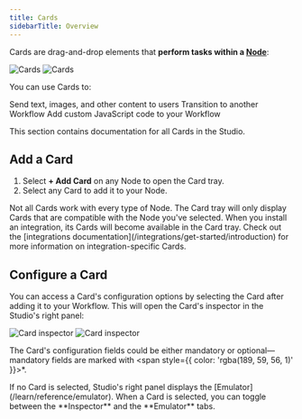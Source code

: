 ```yaml
---
title: Cards
sidebarTitle: Overview
---
```


Cards are drag-and-drop elements that **perform tasks within a [Node](/learn/reference/nodes)**:

<Frame>
  <img
    alt="Cards"
    className="block dark:hidden"
    src="./assets/cards.png"
  />
  <img
    alt="Cards"
    className="hidden dark:block"
    src="./assets/cards-dark.png"
  />
</Frame>

You can use Cards to:

<CardGroup cols="3">
  <Card
    title="Send messages"
    href="/learn/reference/cards/send-messages"
  >
    Send text, images, and other content to users
  </Card>
  <Card
    title="Control Workflow logic"
    href="/learn/reference/cards/flow-logic"
  >
    Transition to another Workflow
  </Card>
  <Card
    title="Execute code"
    href="/learn/reference/cards/execute-code"
  >
    Add custom JavaScript code to your Workflow
  </Card>
</CardGroup>

This section contains documentation for all Cards in the Studio.

## Add a Card

1. Select **+ Add Card** on any Node to open the Card tray.
2. Select any Card to add it to your Node.

<Note>
  Not all Cards work with every type of Node. The Card tray will only display Cards that are compatible with the Node you've selected.
</Note>

<Tip>
  When you install an integration, its Cards will become available in the Card tray. Check out the [integrations documentation](/integrations/get-started/introduction) for more information on integration-specific Cards.
</Tip>

## Configure a Card

You can access a Card's configuration options by selecting the Card after adding it to your Workflow. This will open the Card's inspector in the Studio's right panel:

<Frame>
  <img
    alt="Card inspector"
    className="block dark:hidden"
    src="./assets/card-inspector.png"
  />
  <img
    alt="Card inspector"
    className="hidden dark:block"
    src="./assets/card-inspector-dark.png"
  />
</Frame>

The Card's configuration fields could be either mandatory or optional—mandatory fields are marked with <span style={{ color: 'rgba(189, 59, 56, 1)' }}>*</span>.

<Note>
  If no Card is selected, Studio's right panel displays the [Emulator](/learn/reference/emulator). When a Card is selected, you can toggle between the **Inspector** and the **Emulator** tabs.
</Note>
